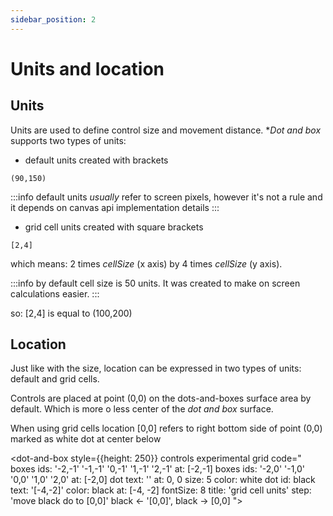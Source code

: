 ```yaml
---
sidebar_position: 2
---
```


# Units and location

## Units

Units are used to define control size and movement distance.
**Dot and box* supports two types of units:

- default units created with brackets

```dabl
(90,150)
```
:::info
default units *usually* refer to screen pixels, however it's not a rule and it depends on canvas api implementation details
:::

- grid cell units created with square brackets

```dabl
[2,4]
```
which means: 2 times *cellSize* (x axis) by 4 times *cellSize* (y axis).

:::info
by default cell size is 50 units. It was created to make on screen calculations easier.
:::

so:
[2,4] is equal to (100,200)


## Location

Just like with the size, location can be expressed in two types of units: default and grid cells.

Controls are placed at point (0,0) on the dots-and-boxes surface area by default.
Which is more o less center of the *dot and box* surface.

When using grid cells location [0,0] refers to right bottom side of point (0,0) marked as white dot at center below

<dot-and-box style={{height: 250}} controls experimental grid code="
    boxes ids: '-2,-1' '-1,-1' '0,-1' '1,-1' '2,-1' at: [-2,-1]
    boxes ids: '-2,0' '-1,0' '0,0' '1,0' '2,0' at: [-2,0]
    dot text: '' at: 0, 0 size: 5 color: white
    dot id: black text: '[-4,-2]' color: black at: [-4, -2] fontSize: 8
    title: 'grid cell units'
    step: 'move black do to [0,0]'
    black <- '[0,0]', black -> [0,0]
    ">
</dot-and-box>




